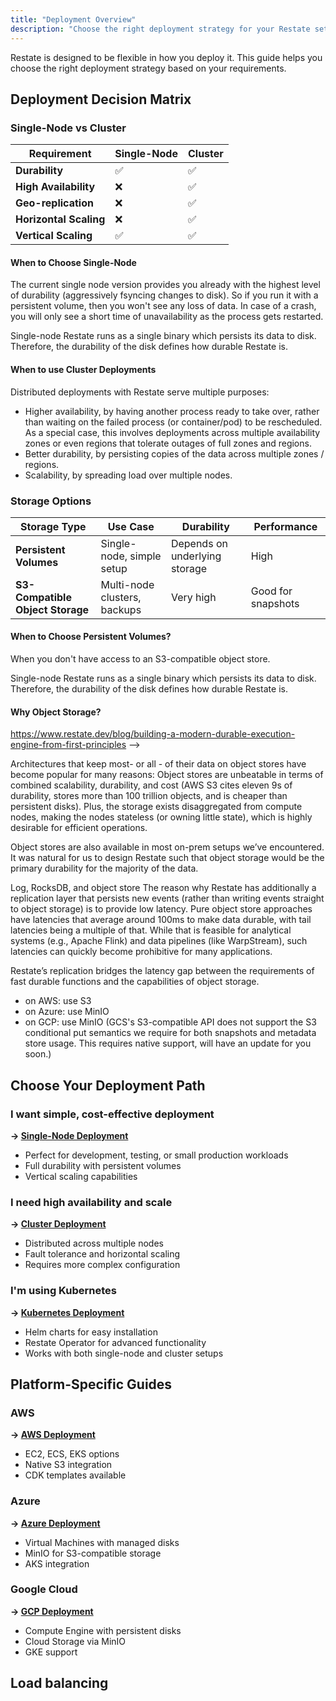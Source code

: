 ```yaml
---
title: "Deployment Overview"
description: "Choose the right deployment strategy for your Restate setup"
---
```


Restate is designed to be flexible in how you deploy it. This guide helps you choose the right deployment strategy based on your requirements.

## Deployment Decision Matrix

### Single-Node vs Cluster

| Requirement | Single-Node | Cluster |
|-------------|-------------|---------|
| **Durability** | ✅ | ✅ |
| **High Availability** | ❌ | ✅ |
| **Geo-replication** | ❌ | ✅ |
| **Horizontal Scaling** | ❌ | ✅ |
| **Vertical Scaling** | ✅ | ✅ |

#### When to Choose Single-Node
The current single node version provides you already with the highest level of durability (aggressively fsyncing changes to disk). So if you run it with a persistent volume, then you won't see any loss of data. In case of a crash, you will only see a short time of unavailability as the process gets restarted.

Single-node Restate runs as a single binary which persists its data to disk. Therefore, the durability of the disk defines how durable Restate is.

#### When to use Cluster Deployments
Distributed deployments with Restate serve multiple purposes:
- Higher availability, by having another process ready to take over, rather than waiting on the failed process (or container/pod) to be rescheduled. As a special case, this involves deployments across multiple availability zones or even regions that tolerate outages of full zones and regions.
- Better durability, by persisting copies of the data across multiple zones / regions.
- Scalability, by spreading load over multiple nodes.

### Storage Options

| Storage Type | Use Case | Durability | Performance |
|--------------|----------|------------|-------------|
| **Persistent Volumes** | Single-node, simple setup | Depends on underlying storage | High |
| **S3-Compatible Object Storage** | Multi-node clusters, backups | Very high | Good for snapshots |

#### When to Choose Persistent Volumes?
When you don't have access to an S3-compatible object store.

Single-node  Restate runs as a single binary which persists its data to disk. Therefore, the durability of the disk defines how durable Restate is.

#### Why Object Storage?
https://www.restate.dev/blog/building-a-modern-durable-execution-engine-from-first-principles
-->

Architectures that keep most- or all - of their data on object stores have become popular for many reasons: Object stores are unbeatable in terms of combined scalability, durability, and cost (AWS S3 cites eleven 9s of durability, stores more than 100 trillion objects, and is cheaper than persistent disks). Plus, the storage exists disaggregated from compute nodes, making the nodes stateless (or owning little state), which is highly desirable for efficient operations.

Object stores are also available in most on-prem setups we’ve encountered. It was natural for us to design Restate such that object storage would be the primary durability for the majority of the data.

Log, RocksDB, and object store
The reason why Restate has additionally a replication layer that persists new events (rather than writing events straight to object storage) is to provide low latency. Pure object store approaches have latencies that average around 100ms to make data durable, with tail latencies being a multiple of that. While that is feasible for analytical systems (e.g., Apache Flink) and data pipelines (like WarpStream), such latencies can quickly become prohibitive for many applications.

Restate’s replication bridges the latency gap between the requirements of fast durable functions and the capabilities of object storage.

- on AWS: use S3
- on Azure: use MinIO
- on GCP: use MinIO (GCS's S3-compatible API does not support the S3 conditional put semantics we require for both snapshots and metadata store usage. This requires native support, will have an update for you soon.)

## Choose Your Deployment Path

### I want simple, cost-effective deployment
**→ [Single-Node Deployment](/server/deploy/single-node)**
- Perfect for development, testing, or small production workloads
- Full durability with persistent volumes
- Vertical scaling capabilities

### I need high availability and scale
**→ [Cluster Deployment](/server/deploy/cluster)**
- Distributed across multiple nodes
- Fault tolerance and horizontal scaling
- Requires more complex configuration

### I'm using Kubernetes
**→ [Kubernetes Deployment](/server/deploy/kubernetes)**
- Helm charts for easy installation
- Restate Operator for advanced functionality
- Works with both single-node and cluster setups

## Platform-Specific Guides

### AWS
**→ [AWS Deployment](/server/deploy/aws)**
- EC2, ECS, EKS options
- Native S3 integration
- CDK templates available

### Azure
**→ [Azure Deployment](/server/deploy/azure)**
- Virtual Machines with managed disks
- MinIO for S3-compatible storage
- AKS integration

### Google Cloud
**→ [GCP Deployment](/server/deploy/gcp)**
- Compute Engine with persistent disks
- Cloud Storage via MinIO
- GKE support


## Load balancing
